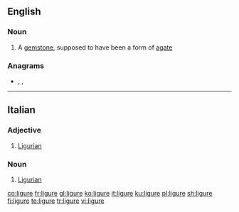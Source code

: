 {{also|lígure}}
==English==

===Noun===
{{en-noun}}

# {{lb|en|obsolete}} A [[gemstone]], supposed to have been a form of [[agate]]

===Anagrams===
* {{l|en|gluier}}, {{l|en|reguli}}, {{l|en|uglier}}

----

==Italian==

===Adjective===
{{it-adj|ligur|e|i}}

# [[Ligurian]]

===Noun===
{{it-noun|mf}}

# [[Ligurian]]

[[co:ligure]]
[[fr:ligure]]
[[gl:ligure]]
[[ko:ligure]]
[[it:ligure]]
[[ku:ligure]]
[[pl:ligure]]
[[sh:ligure]]
[[fi:ligure]]
[[te:ligure]]
[[tr:ligure]]
[[vi:ligure]]